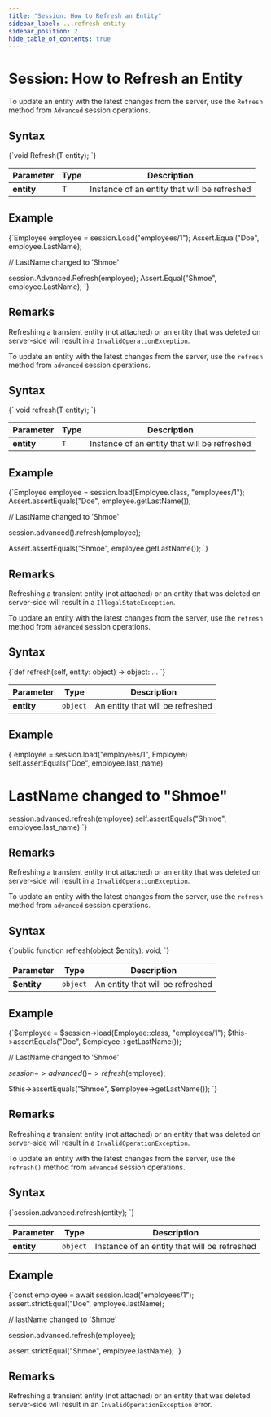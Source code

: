 ---
title: "Session: How to Refresh an Entity"
sidebar_label: ...refresh entity
sidebar_position: 2
hide_table_of_contents: true
---




# Session: How to Refresh an Entity
<LanguageSwitcher supportedLanguages={supportedLanguages} />
<LanguageContent language="csharp">


To update an entity with the latest changes from the server, use the `Refresh` method 
from `Advanced` session operations.

## Syntax

<TabItem value="something" label="refresh_1">
<CodeBlock language="csharp">
{`void Refresh<T>(T entity);
`}
</CodeBlock>
</TabItem>

| Parameter | Type | Description |
| --------- | ---- | ----------- |
| **entity** | T | Instance of an entity that will be refreshed |

## Example

<TabItem value="something" label="refresh_2">
<CodeBlock language="csharp">
{`Employee employee = session.Load<Employee>("employees/1");
Assert.Equal("Doe", employee.LastName);

// LastName changed to 'Shmoe'

session.Advanced.Refresh(employee);
Assert.Equal("Shmoe", employee.LastName);
`}
</CodeBlock>
</TabItem>

## Remarks

Refreshing a transient entity (not attached) or an entity that was deleted on server-side will result in a `InvalidOperationException`.


</LanguageContent>
<LanguageContent language="java">


To update an entity with the latest changes from the server, use the `refresh` method 
from `advanced` session operations.

## Syntax

<TabItem value="something-something" label="refresh_1">
<CodeBlock language="java">
{`<T> void refresh(T entity);
`}
</CodeBlock>
</TabItem>

| Parameter | Type | Description |
| --------- | ---- | ----------- |
| **entity** | `T` | Instance of an entity that will be refreshed |

## Example

<TabItem value="something-something" label="refresh_2">
<CodeBlock language="java">
{`Employee employee = session.load(Employee.class, "employees/1");
Assert.assertEquals("Doe", employee.getLastName());

// LastName changed to 'Shmoe'

session.advanced().refresh(employee);

Assert.assertEquals("Shmoe", employee.getLastName());
`}
</CodeBlock>
</TabItem>

## Remarks

Refreshing a transient entity (not attached) or an entity that was deleted on server-side will result in a `IllegalStateException`.


</LanguageContent>
<LanguageContent language="python">


To update an entity with the latest changes from the server, use the `refresh` method from `advanced` session operations.

## Syntax

<TabItem value="something-something" label="refresh_1">
<CodeBlock language="python">
{`def refresh(self, entity: object) -> object: ...
`}
</CodeBlock>
</TabItem>

| Parameter | Type | Description |
| --------- | ---- | ----------- |
| **entity** | `object` | An entity that will be refreshed |

## Example

<TabItem value="something-something" label="refresh_2">
<CodeBlock language="python">
{`employee = session.load("employees/1", Employee)
self.assertEquals("Doe", employee.last_name)

# LastName changed to "Shmoe"

session.advanced.refresh(employee)
self.assertEquals("Shmoe", employee.last_name)
`}
</CodeBlock>
</TabItem>

## Remarks

Refreshing a transient entity (not attached) or an entity that was deleted on server-side will result in a `InvalidOperationException`.


</LanguageContent>
<LanguageContent language="php">


To update an entity with the latest changes from the server, use the `refresh` method from `advanced` session operations.

## Syntax

<TabItem value="something-something" label="refresh_1">
<CodeBlock language="php">
{`public function refresh(object $entity): void;
`}
</CodeBlock>
</TabItem>

| Parameter | Type | Description |
| --------- | ---- | ----------- |
| **$entity** | `object` | An entity that will be refreshed |

## Example

<TabItem value="something-something" label="refresh_2">
<CodeBlock language="php">
{`$employee = $session->load(Employee::class, "employees/1");
$this->assertEquals("Doe", $employee->getLastName());

// LastName changed to 'Shmoe'

$session->advanced()->refresh($employee);

$this->assertEquals("Shmoe", $employee->getLastName());
`}
</CodeBlock>
</TabItem>

## Remarks

Refreshing a transient entity (not attached) or an entity that was deleted on server-side will result in a `InvalidOperationException`.


</LanguageContent>
<LanguageContent language="nodejs">


To update an entity with the latest changes from the server, use the `refresh()` method 
from `advanced` session operations.

## Syntax

<TabItem value="something-something" label="refresh_1">
<CodeBlock language="nodejs">
{`session.advanced.refresh(entity);
`}
</CodeBlock>
</TabItem>

| Parameter | Type | Description |
| --------- | ---- | ----------- |
| **entity** | `object` | Instance of an entity that will be refreshed |

## Example

<TabItem value="something-something" label="refresh_2">
<CodeBlock language="nodejs">
{`const employee = await session.load("employees/1");
assert.strictEqual("Doe", employee.lastName);

// lastName changed to 'Shmoe'

session.advanced.refresh(employee);

assert.strictEqual("Shmoe", employee.lastName);
`}
</CodeBlock>
</TabItem>

## Remarks

Refreshing a transient entity (not attached) or an entity that was deleted server-side will result in an `InvalidOperationException` error.


</LanguageContent>

<!---
### Session
- [What is a Session and How Does it Work](../../../client-api/session/what-is-a-session-and-how-does-it-work)
- [Clear a Session](../../../client-api/session/how-to/clear-a-session)
- [Evict Entity From a Session](../../../client-api/session/how-to/evict-entity-from-a-session)
- [How to Check if Entity has Changed](../../../client-api/session/how-to/check-if-entity-has-changed)


-->